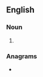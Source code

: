 ==English==

===Noun===
{{head|en|noun plural form}}

# {{plural of|overline|lang=en}}

===Anagrams===
* {{anagrams|en|a=eeilnorsv|noveliser|novelries}}